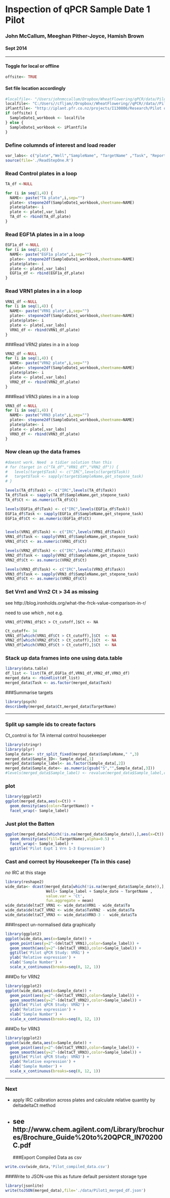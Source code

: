 Inspection of qPCR Sample Date 1 Pilot
========================================================

### John McCallum, Meeghan Pither-Joyce, Hamish Brown

#### Sept 2014

--------------

#### Toggle for local or offline
```r
offsite<- TRUE
```

#### Set file location accordingly 
```r
#localfile<- "/Users/johnmccallum/Dropbox/WheatFlowering/qPCR/data/Pilot qPCR results - sample date 1.xlsx"
localfile<- "C:/Users//cfljam//Dropbox//WheatFlowering//qPCR//data//Pilot qPCR results - sample date 1.xlsx"
iPlantfile<- "http://iplant.pfr.co.nz/projects/I130806/Research/Pilot qPCR results - sample date 1.xlsx"
if (offsite) {
  SampleDate1_workbook <- localfile
} else {
  SampleDate1_workbook <- iPlantfile
}
```

### Define columnds of interest and load reader
```r
var_labs<- c("plate","Well","SampleName", "TargetName" ,"Task", "Reporter","Ct")
source(file='./ReadStepOne.R')
```


### Read Control plates in a  loop

```r

TA_df <-NULL

for (i in seq(1,4)) {
  NAME<- paste("TA plate",i,sep="")
  plate<- stepone2df(SampleDate1_workbook,sheetname=NAME)
  plate$plate<- i
  plate <- plate[,var_labs] 
  TA_df <- rbind(TA_df,plate)
}
```

### Read EGF1A  plates in a in a loop

```r
EGF1a_df <-NULL
for (i in seq(1,4)) {
  NAME<- paste("EGF1a plate",i,sep="")
  plate<- stepone2df(SampleDate1_workbook,sheetname=NAME)
  plate$plate<- i
  plate <- plate[,var_labs] 
  EGF1a_df <- rbind(EGF1a_df,plate)
}
```

### Read VRN1  plates in a in a loop

```r
VRN1_df <-NULL
for (i in seq(1,4)) {
  NAME<- paste("VRN1 plate",i,sep="")
  plate<- stepone2df(SampleDate1_workbook,sheetname=NAME)
  plate$plate<- i
  plate <- plate[,var_labs] 
  VRN1_df <- rbind(VRN1_df,plate)
}
```
###Read VRN2  plates in a in a loop
```r
VRN2_df <-NULL
for (i in seq(1,4)) {
  NAME<- paste("VRN2 plate",i,sep="")
  plate<- stepone2df(SampleDate1_workbook,sheetname=NAME)
  plate$plate<- i
  plate <- plate[,var_labs] 
  VRN2_df <- rbind(VRN2_df,plate)
}
```
###Read VRN3  plates in a in a loop
```r
VRN3_df <-NULL
for (i in seq(1,4)) {
  NAME<- paste("VRN3 plate",i,sep="")
  plate<- stepone2df(SampleDate1_workbook,sheetname=NAME)
  plate$plate<- i
  plate <- plate[,var_labs] 
  VRN3_df <- rbind(VRN3_df,plate)
}
```

### Now clean up the data frames
```r
#doesnt work. Need  a tidier solution than this
# for (target in c("TA_df","VRN1_df","VRN2_df")) {
#   levels(target$Task) <- c("IRC",levels(target$Task))
#   target$Task <- sapply(target$SampleName,get_stepone_task)
# }

levels(TA_df$Task) <- c("IRC",levels(TA_df$Task))
TA_df$Task <- sapply(TA_df$SampleName,get_stepone_task)
TA_df$Ct <- as.numeric(TA_df$Ct)

levels(EGF1a_df$Task) <- c("IRC",levels(EGF1a_df$Task))
EGF1a_df$Task <- sapply(EGF1a_df$SampleName,get_stepone_task)
EGF1a_df$Ct <- as.numeric(EGF1a_df$Ct)


levels(VRN1_df$Task) <- c("IRC",levels(VRN1_df$Task))
VRN1_df$Task <- sapply(VRN1_df$SampleName,get_stepone_task)
VRN1_df$Ct <- as.numeric(VRN1_df$Ct)

levels(VRN2_df$Task) <- c("IRC",levels(VRN2_df$Task))
VRN2_df$Task <- sapply(VRN2_df$SampleName,get_stepone_task)
VRN2_df$Ct <- as.numeric(VRN2_df$Ct)

levels(VRN3_df$Task) <- c("IRC",levels(VRN3_df$Task))
VRN3_df$Task <- sapply(VRN3_df$SampleName,get_stepone_task)
VRN3_df$Ct <- as.numeric(VRN3_df$Ct)
```
### Set Vrn1 and Vrn2 Ct > 34 as missing

see http://blog.ironholds.org/what-the-frck-value-comparison-in-r/

need to use *which* , not e.g.

```
VRN1_df[VRN1_df$Ct > Ct_cutoff,]$Ct <- NA
```

```r
Ct_cutoff<- 34
VRN1_df[which(VRN1_df$Ct > Ct_cutoff),]$Ct  <- NA
VRN2_df[which(VRN2_df$Ct > Ct_cutoff),]$Ct  <- NA
VRN3_df[which(VRN3_df$Ct > Ct_cutoff),]$Ct  <- NA

```
### Stack up data frames into one using data.table
```r
library(data.table)
df_list <- list(TA_df,EGF1a_df,VRN1_df,VRN2_df,VRN3_df)
merged_data <- rbindlist(df_list)
merged_data$Task <- as.factor(merged_data$Task)

```
###Summarise targets
```r
library(psych)
describeBy(merged_data$Ct,merged_data$TargetName)
```

----------------

### Split up sample ids to create factors

Ct_control is for TA internal control housekeeper
```r
library(stringr)
library(plyr)
Sample_data<- str_split_fixed(merged_data$SampleName," ",3)
merged_data$Sample_ID<- Sample_data[,1]
merged_data$Sample_label<- as.factor(Sample_data[,2])
merged_data$Sample_date<- as.numeric(gsub("S","",Sample_data[,3]))
#levels(merged_data$Sample_label) <- revalue(merged_data$Sample_label,c("BS"="Batten Spring","BW"="Batten Winter","S9" = "IRC"))
```

### plot
```r
library(ggplot2)
ggplot(merged_data,aes(x=Ct)) + 
  geom_density(aes(color=TargetName)) +
  facet_wrap(~ Sample_label)
```

### Just plot the Batten
```r
ggplot(merged_data[which(!is.na(merged_data$Sample_date)),],aes(x=Ct)) +
  geom_density(aes(fill=TargetName),alpha=0.5) +
  facet_wrap(~ Sample_label) +
  ggtitle('Pilot Expt 1 Vrn 1-3 Expression')
```

### Cast and correct by Housekeeper (Ta in this case)

*no* IRC at this stage
```r
library(reshape2)
wide_data<- dcast(merged_data[which(!is.na(merged_data$Sample_date)),],
                  Well+ Sample_label + Sample_date ~ TargetName ,
                  value.var = 'Ct',
                  fun.aggregate = mean)
wide_data$deltaCT_VRN1 <- wide_data$VRN1 - wide_data$Ta
wide_data$deltaCT_VRN2 <- wide_data$TaVRN2 - wide_data$Ta
wide_data$deltaCT_VRN3 <- wide_data$VRN3-3 -  wide_data$Ta
```

###Inspect un-normalised data graphically
```r
library(ggplot2)
ggplot(wide_data,aes(x=Sample_date)) + 
  geom_point(aes(y=2^-(deltaCT_VRN1),color=Sample_label)) +
  geom_smooth(aes(y=2^-(deltaCT_VRN1),color=Sample_label)) +
  ggtitle('Pilot qPCR Study: VRN1') +
  ylab('Relative expression') +
  xlab('Sample Number') +
  scale_x_continuous(breaks=seq(0, 12, 1)) 
```

###Do for VRN2
```r
library(ggplot2)
ggplot(wide_data,aes(x=Sample_date)) + 
  geom_point(aes(y=2^-(deltaCT_VRN2),color=Sample_label)) +
  geom_smooth(aes(y=2^-(deltaCT_VRN2),color=Sample_label)) +
  ggtitle('Pilot qPCR Study: VRN2') +
  ylab('Relative expression') +
  xlab('Sample Number') +
  scale_x_continuous(breaks=seq(0, 12, 1)) 

```

###Do for VRN3
```r
library(ggplot2)
ggplot(wide_data,aes(x=Sample_date)) + 
  geom_point(aes(y=2^-(deltaCT_VRN3),color=Sample_label)) +
  geom_smooth(aes(y=2^-(deltaCT_VRN3),color=Sample_label)) +
  ggtitle('Pilot qPCR Study: VRN3') +
  ylab('Relative expression') +
  xlab('Sample Number') +
  scale_x_continuous(breaks=seq(0, 12, 1)) 

```


-------

### Next

*  apply IRC calibration across plates and calculate relative quantity by deltadeltaCt method
*  see http://www.chem.agilent.com/Library/brochures/Brochure_Guide%20to%20QPCR_IN70200C.pdf
--------------
###Export Compiled Data as csv

```r
write.csv(wide_data,'Pilot_compiled_data.csv')
```

###Write to JSON-use this as future default persistent storage type
```r
library(jsonlite)
write(toJSON(merged_data),file='./data/Pilot1_merged_df.json')

```




